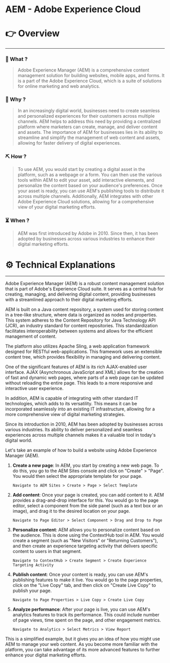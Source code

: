# AEM - Adobe Experience Cloud


# 👉 Overview

---

### 👀 What ?

> Adobe Experience Manager (AEM) is a comprehensive content management solution for building websites, mobile apps, and forms. It is a part of the Adobe Experience Cloud, which is a suite of solutions for online marketing and web analytics.
> 

### 🧐 Why ?

> In an increasingly digital world, businesses need to create seamless and personalized experiences for their customers across multiple channels. AEM helps to address this need by providing a centralized platform where marketers can create, manage, and deliver content and assets. The importance of AEM for businesses lies in its ability to streamline and simplify the management of web content and assets, allowing for faster delivery of digital experiences.
> 

### ⛏️ How ?

> To use AEM, you would start by creating a digital asset in the platform, such as a webpage or a form. You can then use the various tools within AEM to edit your asset, add interactive elements, and personalize the content based on your audience's preferences. Once your asset is ready, you can use AEM's publishing tools to distribute it across multiple channels. Additionally, AEM integrates with other Adobe Experience Cloud solutions, allowing for a comprehensive view of your digital marketing efforts.
> 

### ⏳ When ?

> AEM was first introduced by Adobe in 2010. Since then, it has been adopted by businesses across various industries to enhance their digital marketing efforts.
> 

# ⚙️ Technical Explanations

---

Adobe Experience Manager (AEM) is a robust content management solution that is part of Adobe's Experience Cloud suite. It serves as a central hub for creating, managing, and delivering digital content, providing businesses with a streamlined approach to their digital marketing efforts.

AEM is built on a Java content repository, a system used for storing content in a tree-like structure, where data is organized as nodes and properties. This system adheres to the Content Repository for Java Technology API (JCR), an industry standard for content repositories. This standardization facilitates interoperability between systems and allows for the efficient management of content.

The platform also utilizes Apache Sling, a web application framework designed for RESTful web-applications. This framework uses an extensible content tree, which provides flexibility in managing and delivering content.

One of the significant features of AEM is its rich AJAX-enabled user interface. AJAX (Asynchronous JavaScript and XML) allows for the creation of fast and dynamic web pages, where parts of a web page can be updated without reloading the entire page. This leads to a more responsive and interactive user experience.

In addition, AEM is capable of integrating with other standard IT technologies, which adds to its versatility. This means it can be incorporated seamlessly into an existing IT infrastructure, allowing for a more comprehensive view of digital marketing strategies.

Since its introduction in 2010, AEM has been adopted by businesses across various industries. Its ability to deliver personalized and seamless experiences across multiple channels makes it a valuable tool in today's digital world.

Let's take an example of how to build a website using Adobe Experience Manager (AEM).

1. **Create a new page**: In AEM, you start by creating a new web page. To do this, you go to the AEM Sites console and click on "Create" > "Page". You would then select the appropriate template for your page.
    
    ```
    Navigate to AEM Sites > Create > Page > Select Template
    
    ```
    
2. **Add content**: Once your page is created, you can add content to it. AEM provides a drag-and-drop interface for this. You would go to the page editor, select a component from the side panel (such as a text box or an image), and drag it to the desired location on your page.
    
    ```
    Navigate to Page Editor > Select Component > Drag and Drop to Page
    
    ```
    
3. **Personalize content**: AEM allows you to personalize content based on the audience. This is done using the ContextHub tool in AEM. You would create a segment (such as "New Visitors" or "Returning Customers"), and then create an experience targeting activity that delivers specific content to users in that segment.
    
    ```
    Navigate to ContextHub > Create Segment > Create Experience Targeting Activity
    
    ```
    
4. **Publish content**: Once your content is ready, you can use AEM's publishing features to make it live. You would go to the page properties, click on the "Live Copy" tab, and then click on "Create Live Copy" to publish your page.
    
    ```
    Navigate to Page Properties > Live Copy > Create Live Copy
    
    ```
    
5. **Analyze performance**: After your page is live, you can use AEM's analytics features to track its performance. This could include number of page views, time spent on the page, and other engagement metrics.
    
    ```
    Navigate to Analytics > Select Metrics > View Report
    
    ```
    

This is a simplified example, but it gives you an idea of how you might use AEM to manage your web content. As you become more familiar with the platform, you can take advantage of its more advanced features to further enhance your digital marketing efforts.
